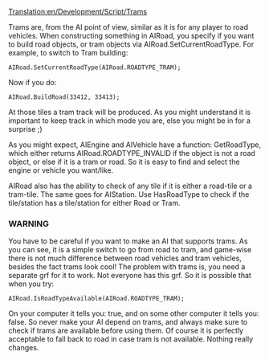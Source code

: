 [[Translation:en/Development/Script/Trams]]
{{en/Development/Script/Navigation}}

Trams are, from the AI point of view, similar as it is for any player to road vehicles. When constructing something in AIRoad, you specify if you want to build road objects, or tram objects via AIRoad.SetCurrentRoadType. For example, to switch to Tram building:

 AIRoad.SetCurrentRoadType(AIRoad.ROADTYPE_TRAM);

Now if you do:

 AIRoad.BuildRoad(33412, 33413);

At those tiles a tram track will be produced. As you might understand it is important to keep track in which mode you are, else you might be in for a surprise ;)

As you might expect, AIEngine and AIVehicle have a function: GetRoadType, which either returns AIRoad.ROADTYPE_INVALID if the object is not a road object, or else if it is a tram or road. So it is easy to find and select the engine or vehicle you want/like.

AIRoad also has the ability to check of any tile if it is either a road-tile or a tram-tile. The same goes for AIStation. Use HasRoadType to check if the tile/station has a tile/station for either Road or Tram.


===WARNING===

You have to be careful if you want to make an AI that supports trams. As you can see, it is a simple switch to go from road to tram, and game-wise there is not much difference between road vehicles and tram vehicles, besides the fact trams look cool! The problem with trams is, you need a separate grf for it to work. Not everyone has this grf. So it is possible that when you try:

 AIRoad.IsRoadTypeAvailable(AIRoad.ROADTYPE_TRAM);

On your computer it tells you: true, and on some other computer it tells you: false. So never make your AI depend on trams, and always make sure to check if trams are available before using them. Of course it is perfectly acceptable to fall back to road in case tram is not available. Nothing really changes.